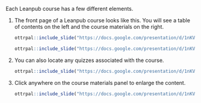 
Each Leanpub course has a few different elements.

1. The front page of a Leanpub course looks like this. You will see a table of contents on the left and the course materials on the right. 

    ```r
ottrpal::include_slide("https://docs.google.com/presentation/d/1nKVYtTsawTHSxMun69U3GO9xT_xSQsJjTEabEb1qAuU/edit#slide=id.g1a357f576b0_0_106")
    ```

    ```r
ottrpal::include_slide("https://docs.google.com/presentation/d/1nKVYtTsawTHSxMun69U3GO9xT_xSQsJjTEabEb1qAuU/edit#slide=id.g1a357f576b0_0_121")
    ```

1. You can also locate any quizzes associated with the course.

    ```r
ottrpal::include_slide("https://docs.google.com/presentation/d/1nKVYtTsawTHSxMun69U3GO9xT_xSQsJjTEabEb1qAuU/edit#slide=id.g1a357f576b0_0_114")
    ```

1. Click anywhere on the course materials panel to enlarge the content.

    ```r
ottrpal::include_slide("https://docs.google.com/presentation/d/1nKVYtTsawTHSxMun69U3GO9xT_xSQsJjTEabEb1qAuU/edit#slide=id.g1a357f576b0_0_128")
    ```
